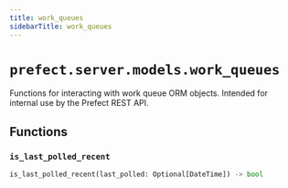 ```yaml
---
title: work_queues
sidebarTitle: work_queues
---
```


# `prefect.server.models.work_queues`



Functions for interacting with work queue ORM objects.
Intended for internal use by the Prefect REST API.


## Functions

### `is_last_polled_recent` <sup><a href="https://github.com/PrefectHQ/prefect/blob/main/src/prefect/server/models/work_queues.py#L209" target="_blank"><Icon icon="github" size="14" /></a></sup>

```python
is_last_polled_recent(last_polled: Optional[DateTime]) -> bool
```
